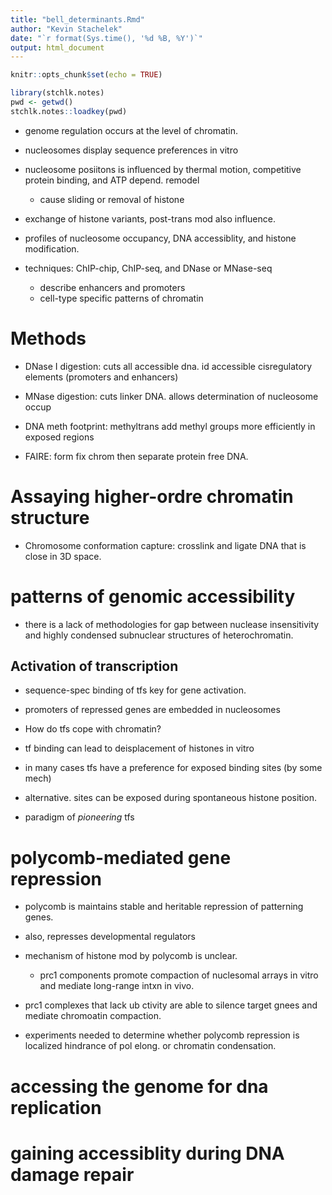 ```yaml
---
title: "bell_determinants.Rmd"
author: "Kevin Stachelek"
date: "`r format(Sys.time(), '%d %B, %Y')`"
output: html_document
---
```


```r
knitr::opts_chunk$set(echo = TRUE)
```


```r
library(stchlk.notes)
pwd <- getwd()
stchlk.notes::loadkey(pwd)

```

* genome regulation occurs at the level of chromatin. 

* nucleosomes display sequence preferences in vitro

* nucleosome posiitons is influenced by thermal motion, competitive protein binding, and ATP depend. remodel
  + cause sliding or removal of histone
  
* exchange of histone variants, post-trans mod also influence.

* profiles of nucleosome occupancy, DNA accessiblity, and histone modification.

* techniques: ChIP-chip, ChIP-seq, and DNase or MNase-seq
  + describe enhancers and promoters
  + cell-type specific patterns of chromatin
  
# Methods 

* DNase I digestion: cuts all accessible dna. id accessible cisregulatory elements (promoters and enhancers)

* MNase digestion: cuts linker DNA. allows determination of nucleosome occup

* DNA meth footprint: methyltrans add methyl groups more efficiently in exposed regions 

* FAIRE: form fix chrom then separate protein free DNA. 

# Assaying higher-ordre chromatin structure

* Chromosome conformation capture: crosslink and ligate DNA that is close in 3D space. 

# patterns of genomic accessibility

* there is a lack of methodologies for gap between nuclease insensitivity and highly condensed subnuclear structures of heterochromatin.

## Activation of transcription

* sequence-spec binding of tfs key for gene activation. 

* promoters of repressed genes are embedded in nucleosomes

* How do tfs cope with chromatin?

* tf binding can lead to deisplacement of histones in vitro

* in many cases tfs have a preference for exposed binding sites (by some mech)

* alternative. sites can be exposed during spontaneous histone position. 

* paradigm of _pioneering_ tfs

# polycomb-mediated gene  repression

* polycomb is maintains stable and heritable repression of patterning genes.

* also, represses developmental regulators

* mechanism of histone mod by polycomb is unclear. 
  + prc1 components promote compaction of nuclesomal arrays in vitro and mediate long-range intxn in vivo. 

* prc1 complexes that lack ub ctivity are able to silence target gnees and mediate chromoatin compaction. 

* experiments needed to determine whether polycomb repression is localized hindrance of pol elong. or chromatin condensation. 

# accessing the genome for dna replication 

# gaining accessiblity during DNA damage repair



